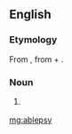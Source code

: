 ==English==

===Etymology===
From {{etyl|grc}} {{term|ἀβλεψία||blindness|tr=ablepsia|lang=grc}}, from {{term|ἀ-||not|tr=a-|lang=grc}} + {{term|βλέπω||I see|tr=blepō|lang=grc}}.

===Noun===
{{en-noun|-}}

# {{rare}} {{alternate form of |ablepsia}}

[[mg:ablepsy]]